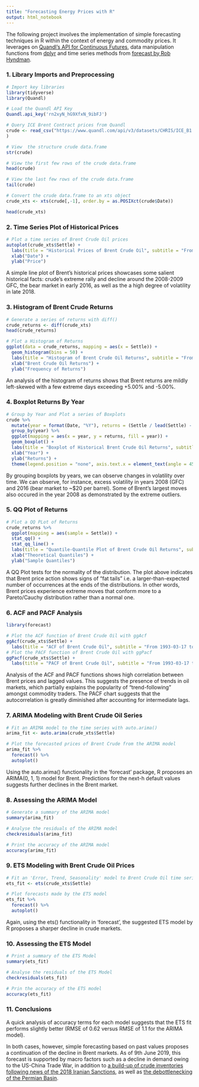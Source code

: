 ```yaml
---
title: "Forecasting Energy Prices with R"
output: html_notebook
---
```


The following project involves the implementation of simple forecasting techniques in R within the context of energy and commodity prices. It leverages on [Quandl's API for Continuous Futures](https://www.quandl.com/data/CHRIS-Wiki-Continuous-Futures), data manipulation functions from [dplyr](https://dplyr.tidyverse.org/) and time series methods from [forecast by Rob Hyndman](https://www.rdocumentation.org/packages/forecast/versions/8.7).

### 1. Library Imports and Preprocessing
```r
# Import key libraries
library(tidyverse)
library(Quandl)
```
```r
# Load the Quandl API Key
Quandl.api_key('rn2xyN_hG9XfxN_9ibFJ')

# Query ICE Brent Contract prices from Quandl
crude <- read_csv("https://www.quandl.com/api/v3/datasets/CHRIS/ICE_B1.csv?api_key=rn2xyN_hG9XfxN_9ibFJ"
)

# View  the structure crude data.frame
str(crude)

# View the first few rows of the crude data.frame
head(crude)

# View the last few rows of the crude data.frame
tail(crude)
```
```r
# Convert the crude data.frame to an xts object
crude_xts <- xts(crude[,-1], order.by = as.POSIXct(crude$Date))

head(crude_xts)
```
### 2. Time Series Plot of Historical Prices
```r
# Plot a time series of Brent Crude Oil prices
autoplot(crude_xts$Settle) +
  labs(title = "Historical Prices of Brent Crude Oil", subtitle = "From 1993-03-17 to 2019-06-07") +
  xlab("Date") +
  ylab("Price")
```
A simple line plot of Brent's historical prices showcases some salient historical facts: crude's extreme rally and decline around the 2008-2009 GFC, the bear market in early 2016, as well as the a high degree of volatility in late 2018.

### 3. Histogram of Brent Crude Returns
```r
# Generate a series of returns with diff()
crude_returns <- diff(crude_xts)
head(crude_returns)
```
```r
# Plot a Histogram of Returns
ggplot(data = crude_returns, mapping = aes(x = Settle)) +
  geom_histogram(bins = 50) +
  labs(title = "Histogram of Brent Crude Oil Returns", subtitle = "From 1993-03-17 to 2019-06-07") +
  xlab("Brent Crude Oil Returns") +
  ylab("Frequency of Returns")
```
An analysis of the histogram of returns shows that Brent returns are mildly left-skewed with a few extreme days exceeding +5.00% and -5.00%.

### 4. Boxplot Returns By Year
```r
# Group by Year and Plot a series of Boxplots
crude %>% 
  mutate(year = format(Date, "%Y"), returns = (Settle / lead(Settle) - 1)) %>% 
  group_by(year) %>% 
  ggplot(mapping = aes(x = year, y = returns, fill = year)) +
  geom_boxplot() +
  labs(title = "Boxplot of Historical Brent Crude Oil Returns", subtitle = "From 1993-03-17 to 2019-06-07") +
  xlab("Year") +
  ylab("Returns") +
  theme(legend.position = "none", axis.text.x = element_text(angle = 45, size = 8))
```
By grouping boxplots by years, we can observe changes in volatility over time. We can observe, for instance, excess volatility in years 2008 (GFC) and 2016 (bear market to ~$20 per barrel). Some of Brent's largest moves also occured in the year 2008 as demonstrated by the extreme outliers.

### 5. QQ Plot of Returns
```r
# Plot a QQ PLot of Returns
crude_returns %>% 
  ggplot(mapping = aes(sample = Settle)) +
  stat_qq() +
  stat_qq_line() +
  labs(title = "Quantile-Quantile Plot of Brent Crude Oil Returns", subtitle = "From 1993-03-17 to 2019-06-07") +
  xlab("Theoretical Quantiles") +
  ylab("Sample Quantiles")
```
A QQ Plot tests for the normality of the distribution. The plot above indicates that Brent price action shows signs of "fat tails" i.e. a larger-than-expected number of occurrences at the ends of the distributions. In other words, Brent prices experience extreme moves that conform more to a Pareto/Cauchy distribution rather than a normal one.

### 6. ACF and PACF Analysis
```r
library(forecast)

# Plot the ACF function of Brent Crude Oil with ggAcf
ggAcf(crude_xts$Settle) +
  labs(title = "ACF of Brent Crude Oil", subtitle = "From 1993-03-17 to 2019-06-07")
# Plot the PACF function of Brent Crude Oil with ggPacf
ggPacf(crude_xts$Settle) +
  labs(title = "PACF of Brent Crude Oil", subtitle = "From 1993-03-17 to 2019-06-07")
```
Analysis of the ACF and PACF functions shows high correlation between Brent prices and lagged values. This suggests the presence of trends in oil markets, which partially explains the popularity of "trend-following" amongst commodity traders. The PACF chart suggests that the autocorrelation is greatly diminished after accounting for intermediate lags.

### 7. ARIMA Modeling with Brent Crude Oil Series
```r
# Fit an ARIMA model to the time series with auto.arima()
arima_fit <- auto.arima(crude_xts$Settle)

# Plot the forecasted prices of Brent Crude from the ARIMA model
arima_fit %>% 
  forecast() %>% 
  autoplot()
```
Using the auto.arima() functionality in the 'forecast' package, R proposes an ARIMA(0, 1, 1) model for Brent. Predictions for the next-h default values suggests further declines in the Brent market.

### 8. Assessing the ARIMA Model
```r
# Generate a summary of the ARIMA model
summary(arima_fit)
```
```r
# Analyse the residuals of the ARIMA model
checkresiduals(arima_fit)
```
```r
# Print the accuracy of the ARIMA model
accuracy(arima_fit)
```
### 9. ETS Modeling with Brent Crude Oil Prices
```r
# Fit an 'Error, Trend, Seasonality' model to Brent Crude Oil time series
ets_fit <- ets(crude_xts$Settle)

# Plot forecasts made by the ETS model
ets_fit %>% 
  forecast() %>% 
  autoplot()
```
Again, using the ets() functionality in 'forecast', the suggested ETS model by R proposes a sharper decline in crude markets.

### 10. Assessing the ETS Model
```r
# Print a summary of the ETS Model
summary(ets_fit)
```
```r
# Analyse the residuals of the ETS Model
checkresiduals(ets_fit)
```
```r
# Prin the accuracy of the ETS model
accuracy(ets_fit)
```
### 11. Conclusions
A quick analysis of accuracy terms for each model suggests that the ETS fit performs slightly better (RMSE of 0.62 versus RMSE of 1.1 for the ARIMA model).

In both cases, however, simple forecasting based on past values proposes a continuation of the decline in Brent markets. As of 9th June 2019, this forecast is supported by macro factors such as a decline in demand owing to the US-China Trade War, in addition to [a build-up of crude inventories following news of the 2018 Iranian Sanctions](https://www.fxstreet.com/news/eia-eia-commercial-crude-oil-inventories-increased-by-68-million-barrels-from-previous-week-201906051430),  as well as [the debottlenecking of the Permian Basin](https://seekingalpha.com/article/4268482-oil-production-keeps-rising-u-s-gulf-mexico).
